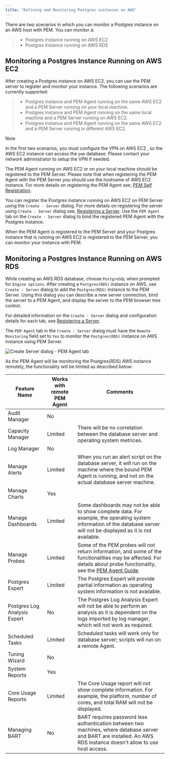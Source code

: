 ```yaml
---
title: "Defining and Monitoring Postgres instances on AWS"
---
```


There are two scenarios in which you can monitor a Postgres instance on an AWS host with PEM. You can monitor a:

> -   Postgres Instance running on AWS EC2
> -   Postgres Instance running on AWS RDS

## Monitoring a Postgres Instance Running on AWS EC2

After creating a Postgres instance on AWS EC2, you can use the PEM server to register and monitor your instance. The following scenarios are currently supported:

> -   Postgres instance and PEM Agent running on the same AWS EC2 and a PEM Server running on your local machine.
> -   Postgres instance and PEM Agent running on the same local machine and a PEM Server running on AWS EC2.
> -   Postgres instance and PEM Agent running on the same AWS EC2 and a PEM Server running in different AWS EC2.

<div class="note">

<div class="title">

Note

</div>

In the first two scenarios, you must configure the VPN on AWS EC2 , so the AWS EC2 instance can access the `pem` database. Please contact your network administrator to setup the VPN if needed.

</div>

The PEM Agent running on AWS EC2 or on your local machine should be registered to the PEM Server. Please note that when registering the PEM Agent with the PEM Server you should use the hostname of AWS EC2 instance. For more details on registering the PEM Agent see, [PEM Self Registration](#registering_server).

You can register the Postgres instance running on AWS EC2 on PEM Server using the `Create - Server` dialog. For more details on registering the server using `Create - Server` dialog see, [Registering a Server](#registering_server). Use the `PEM Agent` tab on the `Create - Server` dialog to bind the registered PEM Agent with the Postgres instance.

When the PEM Agent is registered to the PEM Server and your Postgres instance that is running on AWS EC2 is registered to the PEM Server, you can monitor your instance with PEM.

## Monitoring a Postgres Instance Running on AWS RDS

While creating an AWS RDS database, choose `PostgreSQL` when prompted for `Engine options`. After creating a `Postgres(RDS)` instance on AWS, use `Create - Server` dialog to add the `Postgres(RDS)` instance to the PEM Server. Using this dialog you can describe a new server connection, bind the server to a PEM Agent, and display the server to the PEM browser tree control.

For detailed information on the `Create - Server` dialog and configuration details for each tab, see [Registering a Server](#registering_server).

The `PEM Agent` tab in the `Create - Server` dialog must have the `Remote Monitoring` field set to `Yes` to monitor the `Postgres(RDS)` instance on AWS instance using PEM Server.

![Create Server dialog - PEM Agent tab](../images/create_server_pem_agent_tab_remote_monitoring.png)

As the PEM Agent will be monitoring the Postgres(RDS) AWS instance remotely, the functionality will be limited as described below:

| **Feature Name**             | **Works with remote PEM Agent** | **Comments**                                                                                                                                                                                              |
| ---------------------------- | ------------------------------- | --------------------------------------------------------------------------------------------------------------------------------------------------------------------------------------------------------- |
| Audit Manager                | No                              |                                                                                                                                                                                                           |
| Capacity Manager             | Limited                         | There will be no correlation between the database server and operating system metrices.                                                                                                                   |
| Log Manager                  | No                              |                                                                                                                                                                                                           |
| Manage Alerts                | Limited                         | When you run an alert script on the database server, it will run on the machine where the bound PEM Agent is running, and not on the actual database server machine.                                      |
| Manage Charts                | Yes                             |                                                                                                                                                                                                           |
| Manage Dashboards            | Limited                         | Some dashboards may not be able to show complete data. For example, the operating system information of the database server will not be displayed as it is not available.                                 |
| Manage Probes                | Limited                         | Some of the PEM probes will not return information, and some of the functionalities may be affected. For details about probe functionality, see the [PEM Agent Guide](https://enterprisedb.com/edb-docs). |
| Postgres Expert              | Limited                         | The Postgres Expert will provide partial information as operating system information is not available.                                                                                                    |
| Postgres Log Analysis Expert | No                              | The Postgres Log Analysis Expert will not be able to perform an analysis as it is dependent on the logs imported by log manager, which will not work as required.                                         |
| Scheduled Tasks              | Limited                         | Scheduled tasks will work only for database server; scripts will run on a remote Agent.                                                                                                                   |
| Tuning Wizard                | No                              |                                                                                                                                                                                                           |
| System Reports               | Yes                             |                                                                                                                                                                                                           |
| Core Usage Reports           | Limited                         | The Core Usage report will not show complete information. For example, the platform, number of cores, and total RAM will not be displayed.                                                                |
| Managing BART                | No                              | BART requires password less authentication between two machines, where database server and BART are installed. An AWS RDS instance doesn't allow to use host access.                                      |
